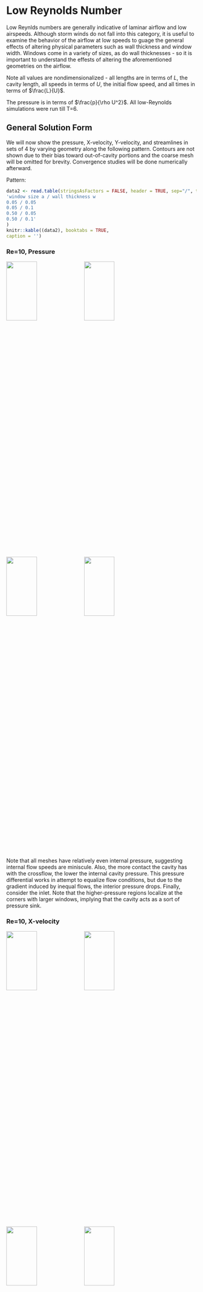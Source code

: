 

# Low Reynolds Number  

Low Reynlds numbers are generally indicative of laminar airflow and low airspeeds. Although storm winds do not fall into this category, it is useful to examine the behavior of the airflow at low speeds to guage the general effects of altering physical parameters such as wall thickness and window width. Windows come in a variety of sizes, as do wall thicknesses - so it is important to understand the effests of altering the aforementioned geometries on the airflow.

Note all values are nondimensionalized - all lengths are in terms of $L$, the cavity length, all speeds in terms of $U$, the initial flow speed, and all times in terms of $\frac{L}{U}$.  

The pressure is in terms of $\frac{p}{\rho U^2}$. All low-Reynolds simulations were run till T=6.  


## General Solution Form  

We will now show the pressure, X-velocity, Y-velocity, and streamlines in sets of 4 by varying geometry along the following pattern. Contours are not shown due to their bias toward out-of-cavity portions and the coarse mesh will be omitted for brevity. Convergence studies will be done numerically afterward.    


Pattern:  

```{r, tidy=FALSE}
data2 <- read.table(stringsAsFactors = FALSE, header = TRUE, sep="/", text =
'window size a / wall thickness w
0.05 / 0.05
0.05 / 0.1
0.50 / 0.05
0.50 / 0.1'
)
knitr::kable((data2), booktabs = TRUE,
caption = '')
```

### Re=10, Pressure

![](../plots/run_10_10_005_005/P.jpg){width=40% height=20%}
![](../plots/run_10_10_005_01/P.jpg){width=40% height=20%}
![](../plots/run_10_10_050_005/P.jpg){width=40% height=20%}
![](../plots/run_10_10_050_01/P.jpg){width=40% height=20%}  

Note that all meshes have relatively even internal pressure, suggesting internal flow speeds are miniscule.
Also, the more contact the cavity has with the crossflow, the lower the internal cavity pressure. This pressure differential works in attempt to equalize flow conditions, but due to the gradient induced by inequal flows, the interior pressure drops. 
Finally, consider the inlet. Note that the higher-pressure regions localize at the corners with larger windows, implying that the cavity acts as a sort of pressure sink.   


### Re=10, X-velocity

![](../plots/run_10_10_005_005/U_X.jpg){width=40% height=20%}
![](../plots/run_10_10_005_01/U_X.jpg){width=40% height=20%}
![](../plots/run_10_10_050_005/U_X.jpg){width=40% height=20%}
![](../plots/run_10_10_050_01/U_X.jpg){width=40% height=20%}  

Similarly, the flow x-velocity dissipates across the window in amounts positively correlated with larger and thinner windows. This is due to the reduced physical impedence of an impermiable zero-flow velocity structure that is the wall.
No discernible cavity flow can be seen yet.  

### Re=10, Y-velocity

![](../plots/run_10_10_005_005/U_Y.jpg){width=40% height=20%}
![](../plots/run_10_10_005_01/U_Y.jpg){width=40% height=20%}
![](../plots/run_10_10_050_005/U_Y.jpg){width=40% height=20%}
![](../plots/run_10_10_050_01/U_Y.jpg){width=40% height=20%}  

The same story can be seen in the y-velocities, but now there can be seen a cavity circulation (by the mild color differences inside the cavity).
Note that the windows of 0.05 width produce really mild, near-complete cavity circulation, while the larger windows of 0.5 width produce much stronger but incomplete circulation
(the corners are relatively unaffected).  

### Re=10, Streamlines

![](../plots/run_10_10_005_005/U-Magnitude_streamlines.jpg){width=40% height=20%}
![](../plots/run_10_10_005_01/U-Magnitude_streamlines.jpg){width=40% height=20%}
![](../plots/run_10_10_050_005/U-Magnitude_streamlines.jpg){width=40% height=20%}
![](../plots/run_10_10_050_01/U-Magnitude_streamlines.jpg){width=40% height=20%}  

This is confirmed by the streamline plots. Note that there are between 1-3 transition vortices. At maximum, with the most neck-like window, there is a vortice the window opening, one in the window
another in opening to the cavity. These three vortices connect the crossflow to the internal centralized vortex. When the window is broadened, these vortices all combine to form a single large transition vortice. Finally, note the center of the centralized vortice is very close to the center, and the crossflow bend is similarly symmetric, despite the flow directionality. This symmetry is probably due to the low Reynolds number of the flow.  

### Re=200, Pressure

![](../plots/run_10_10_005_005/P.jpg){width=40% height=20%}
![](../plots/run_10_10_005_01/P.jpg){width=40% height=20%}
![](../plots/run_10_10_050_005/P.jpg){width=40% height=20%}
![](../plots/run_10_10_050_01/P.jpg){width=40% height=20%}  

The pressure for Re=200 is very similar to that of Re=10 - the cavity acts like a simple pressure sink.
  
### Re=200, X-velocity

![](../plots/run_10_200_005_005/U_X.jpg){width=40% height=20%}
![](../plots/run_10_200_005_01/U_X.jpg){width=40% height=20%}
![](../plots/run_10_200_050_005/U_X.jpg){width=40% height=20%}
![](../plots/run_10_200_050_01/U_X.jpg){width=40% height=20%}  

The only major difference is the asymmetry, which is probably due to the Reynolds number. Note that these solutions are also stable, and have been checked by flow visualization over time.  

### Re=200, Y-velocity

![](../plots/run_10_200_005_005/U_Y.jpg){width=40% height=20%}
![](../plots/run_10_200_005_01/U_Y.jpg){width=40% height=20%}
![](../plots/run_10_200_050_005/U_Y.jpg){width=40% height=20%}
![](../plots/run_10_200_050_01/U_Y.jpg){width=40% height=20%}  
 
Note that in addition to the asymmetry (same as seen in the x-velocity plots), there is an additional hydraulic jump right at the upper-right window corner, as the flow resumes high speed.  
We will return to this in the high Reynolds section, as with increasing Re, this sort of jump can cause additional effects. We can also see the prominent third transition vortice clearly in the top-right plot. 

### Re=200, Streamlines

![](../plots/run_10_200_005_005/U-Magnitude_streamlines.jpg){width=40% height=20%}
![](../plots/run_10_200_005_01/U-Magnitude_streamlines.jpg){width=40% height=20%}
![](../plots/run_10_200_050_005/U-Magnitude_streamlines.jpg){width=40% height=20%}
![](../plots/run_10_200_050_01/U-Magnitude_streamlines.jpg){width=40% height=20%}  

Note the prominent third transition vortice. Otherwise, everything is as expected from Re=10 flow, except for the asymmetry.

## Vortice Positions  

Convergence can easily be seen by looking at the centralized vortex position for both meshes, by differing geometry.

```{r, tidy=FALSE}
data2 <- read.table(stringsAsFactors = FALSE, header = TRUE, sep="/", text =
'meshfactor/Reynolds/window(a)/wall(w)/Vortex Center Location along Y
5/10/0.05/0.05/0.835
10/10/0.05/0.05/0.8525
5/10/0.05/0.1/0.965
10/10/0.05/0.1/0.965
5/10/0.50/0.05/0.565
10/10/0.50/0.05/0.5725
5/10/0.50/0.1/0.605
10/10/0.50/0.1/0.6075
5/50/0.05/0.05/0.835
10/50/0.05/0.05/0.8525
5/50/0.05/0.1/0.965
10/50/0.05/0.1/0.6075
5/50/0.50/0.05/0.655
10/50/0.50/0.05/0.6625
5/50/0.50/0.1/0.685
10/50/0.50/0.1/0.6875
5/200/0.05/0.05/0.855
10/200/0.05/0.05/0.8675
5/200/0.05/0.1/0.975
10/200/0.05/0.1/0.6875
5/200/0.50/0.05/0.765
10/200/0.50/0.05/0.7725
5/200/0.50/0.1/0.825
10/200/0.50/0.1/0.8325'
)
knitr::kable((data2), booktabs = TRUE,
caption = '')
```

## Window Wall Solution Profiles

Now consider the profiles along the left and right window walls; the vertical segments along the inside of the window.  

### Re=10

![](../plots/Profiles/B_p_10.jpg){width=100% height=40%}  
![](../plots/Profiles/C_p_10.jpg){width=100% height=40%}  
![](../plots/Profiles/B_u_10.jpg){width=100% height=40%}  
![](../plots/Profiles/C_u_10.jpg){width=100% height=40%}  
![](../plots/Profiles/B_v_10.jpg){width=100% height=40%}  
![](../plots/Profiles/C_v_10.jpg){width=100% height=40%}  


### Re=200

![](../plots/Profiles/B_p_200.jpg){width=100% height=40%}  
![](../plots/Profiles/C_p_200.jpg){width=100% height=40%}  
![](../plots/Profiles/B_u_200.jpg){width=100% height=40%}  
![](../plots/Profiles/C_u_200.jpg){width=100% height=40%}  
![](../plots/Profiles/B_v_200.jpg){width=100% height=40%}  
![](../plots/Profiles/C_v_200.jpg){width=100% height=40%}  


## Cavity Midline Solution Profile

Now consider the profiles along the vertical midline down the cavity; from the middle of the window down to the back of the cavity.  

### Re=10

![](../plots/Profiles/E_p_10.jpg){width=100% height=40%}  
![](../plots/Profiles/E_u_10.jpg){width=100% height=40%}  
![](../plots/Profiles/E_v_10.jpg){width=100% height=40%}  


### Re=200

![](../plots/Profiles/E_p_200.jpg){width=100% height=40%}   
![](../plots/Profiles/E_u_200.jpg){width=100% height=40%}  
![](../plots/Profiles/E_v_200.jpg){width=100% height=40%}    
